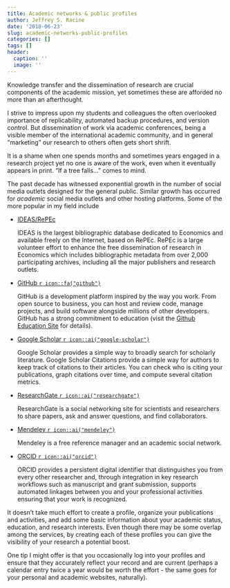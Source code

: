 ```yaml
---
title: Academic networks & public profiles
author: Jeffrey S. Racine
date: '2018-06-23'
slug: academic-networks-public-profiles
categories: []
tags: []
header:
  caption: ''
  image: ''
---
```


Knowledge transfer and the dissemination of research are crucial components of the academic mission, yet sometimes these are afforded no more than an afterthought.

I strive to impress upon my students and colleagues the often overlooked importance of replicability, automated backup procedures, and version control. But dissemination of work via academic conferences, being a visible member of the international academic community, and in general "marketing" our research to others often gets short shrift. 

It is a shame when one spends months and sometimes years engaged in a research project yet no one is aware of the work, even when it eventually appears in print. "If a tree falls..." comes to mind.

The past decade has witnessed exponential growth in the number of social media outlets designed for the general public. Similar growth has occurred for *academic* social media outlets and other hosting platforms. Some of the more popular in my field include

- [IDEAS/RePEc](https://ideas.repec.org)

    IDEAS is the largest bibliographic database dedicated to Economics and available freely on the Internet, based on RePEc. RePEc is a large volunteer effort to enhance the free dissemination of research in Economics which includes bibliographic metadata from over 2,000 participating archives, including all the major publishers and research outlets.
    
- [GitHub `r icon::fa("github")`](https://github.com)

    GitHub is a development platform inspired by the way you work. From open source to business, you can host and review code, manage projects, and build software alongside millions of other developers. GitHub has a strong commitment to education (visit the [Github Education Site](https://education.github.com) for details).

- [Google Scholar `r icon::ai("google-scholar")`](https://scholar.google.ca)

    Google Scholar provides a simple way to broadly search for scholarly literature. Google Scholar Citations provide a simple way for authors to keep track of citations to their articles. You can check who is citing your publications, graph citations over time, and compute several citation metrics.

- [ResearchGate `r icon::ai("researchgate")`](https://www.researchgate.net)

    ResearchGate is a social networking site for scientists and researchers to share papers, ask and answer questions, and find collaborators.

- [Mendeley `r icon::ai("mendeley")`](https://www.mendeley.com)

    Mendeley is a free reference manager and an academic social network.

- [ORCID `r icon::ai("orcid")`](https://orcid.org)

    ORCID provides a persistent digital identifier that distinguishes you from every other researcher and, through integration in key research workflows such as manuscript and grant submission, supports automated linkages between you and your professional activities ensuring that your work is recognized.
    
It doesn't take much effort to create a profile, organize your publications and activities, and add some basic information about your academic status, education, and research interests. Even though there may be some overlap among the services, by creating each of these profiles you can give the visibility of your research a potential boost.

One tip I might offer is that you occasionally log into your profiles and ensure that they accurately reflect your record and are current (perhaps a calendar entry twice a year would be worth the effort - the same goes for your personal and academic websites, naturally).